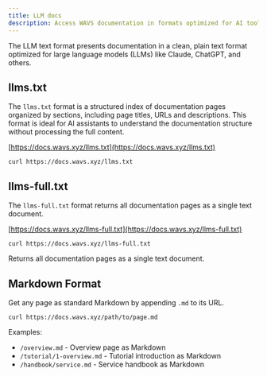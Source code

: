 ```yaml
---
title: LLM docs
description: Access WAVS documentation in formats optimized for AI tools and integration.
---
```




The LLM text format presents documentation in a clean, plain text format optimized for large language models (LLMs) like Claude, ChatGPT, and others.

## llms.txt

The `llms.txt` format is a structured index of documentation pages organized by sections, including page titles, URLs and descriptions. This format is ideal for AI assistants to understand the documentation structure without processing the full content.

[https://docs.wavs.xyz/llms.txt](https://docs.wavs.xyz/llms.txt)

```
curl https://docs.wavs.xyz/llms.txt
```

## llms-full.txt

The `llms-full.txt` format returns all documentation pages as a single text document.

[https://docs.wavs.xyz/llms-full.txt](https://docs.wavs.xyz/llms-full.txt)

```
curl https://docs.wavs.xyz/llms-full.txt
```

Returns all documentation pages as a single text document.


## Markdown Format

Get any page as standard Markdown by appending `.md` to its URL.

```
curl https://docs.wavs.xyz/path/to/page.md
```

Examples:
- `/overview.md` - Overview page as Markdown
- `/tutorial/1-overview.md` - Tutorial introduction as Markdown
- `/handbook/service.md` - Service handbook as Markdown
